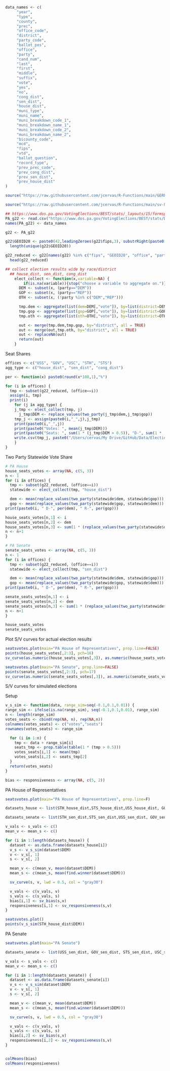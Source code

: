 

```r
data_names <- c(
     "year",
     "type",
     "county",
     "prec",
     "office_code",
     "district",
     "party_code",
     "ballot_pos",
     "office",
     "party",
     "cand_num",
     "last",
     "first",
     "middle",
     "suffix",
     "vote",
     "yes",
     "no",
     "cong_dist",
     "sen_dist",
     "house_dist",
     "muni_type",
     "muni_name",
     "muni_breakdown_code_1",
     "muni_breakdown_name_1",
     "muni_breakdown_code_2",
     "muni_breakdown_name_2",
     "bicounty_code",
     "mcd",
     "fips",
     "vtd",
     "ballot_question",
     "record_type",
     "prev_prec_code",
     "prev_cong_dist",
     "prev_sen_dist",
     "prev_house_dist"
)
```

```r
source("https://raw.githubusercontent.com/jcervas/R-Functions/main/GERRYfunctions.R")

source("https://raw.githubusercontent.com/jcervas/R-Functions/main/sv-hyp.R")
```

```r
## https://www.dos.pa.gov/VotingElections/BEST/stats/_layouts/15/formspubs/formsandpubs.aspx
PA_g22 <- read.csv("https://www.dos.pa.gov/VotingElections/BEST/stats/Documents/ElectionReturns_2022_General_PrecinctReturns.txt", header=FALSE, stringsAsFactors=FALSE)
names(PA_g22) <- data_names
```

```r
g22 <- PA_g22

g22$GEOID20 <- paste0(42,leadingZeroes(g22$fips,3), substrRight(paste0("000000",g22$prec),6))
  length(unique(g22$GEOID20))

g22_reduced <- g22[names(g22) %in% c("fips", "GEOID20", "office", "party", "last", "prec", "cong_dist", "house_dist", "sen_dist", "vote", "muni_name")]
  head(g22_reduced)
```


```r
## collect election results wide by race/district
  ## house_dist, sen_dist, cong_dist
    elect_collect <- function(x,variable=NA) {
        if(is.na(variable)){stop("choose a variable to aggregate on.")}
      DEM <- subset(x, (party=="DEM"))
      GOP <- subset(x, (party=="REP"))
      OTH <- subset(x, (!party %in% c("DEM","REP")))

      tmp.dem <- aggregate(list(dem=DEM[,"vote"]), by=list(district=DEM[,variable]), FUN=sum)
      tmp.gop <- aggregate(list(gop=GOP[,"vote"]), by=list(district=GOP[,variable]), FUN=sum)
      tmp.oth <- aggregate(list(oth=OTH[,"vote"]), by=list(district=OTH[,variable]), FUN=sum)

      out <- merge(tmp.dem,tmp.gop, by="district", all = TRUE)
      out <- merge(out,tmp.oth, by="district", all = TRUE)
      out <- replaceNA(out)
      return(out)
    }
```

Seat Shares
```r
offices <- c("USS", "GOV", "USC", "STH", "STS")
agg_type <- c("house_dist", "sen_dist", "cong_dist")

per <- function(x) paste0(round(x*100,1),"%")

for (i in offices) {
  tmp <- subset(g22_reduced, (office==i))
  assign(i, tmp)
  print(i)
    for (j in agg_type) {
    j_tmp <- elect_collect(tmp, j)
      j_tmp$DEM <- replace_values(two_party(j_tmp$dem,j_tmp$gop))
    tmp_j <- assign(paste0(i,"_",j),j_tmp)
    print(paste0(i,"_",j))
    print(paste0("Votes: ", mean(j_tmp$DEM)))
    print(paste0("Seats: ", sum(1 * (j_tmp$DEM > 0.5)), "D-", sum(1 * (j_tmp$DEM < 0.5)),"R (", per(mean(1 * (j_tmp$DEM > 0.5))),")"))
    write.csv(tmp_j, paste0("/Users/cervas/My Drive/GitHub/Data/Elections/State Legislature/PA/data/",i,"_",j,".csv"), row.names=F)
    }
}

```

Two Party Statewide Vote Share
```r
# PA House
house_seats_votes <- array(NA, c(5, 3))
n <- 1
for (i in offices) {
  tmp <- subset(g22_reduced, (office==i))
  statewide <- elect_collect(tmp, "house_dist")

  dem <- mean(replace_values(two_party(statewide$dem, statewide$gop)))
  gop <- mean(replace_values(two_party(statewide$gop, statewide$dem)))
print(paste0(i, " D-", per(dem), " R-", per(gop)))

house_seats_votes[n,1] <- i
house_seats_votes[n,2] <- dem
house_seats_votes[n,3] <- sum(1 * (replace_values(two_party(statewide$dem, statewide$gop)) > 0.5))/length(two_party(statewide$dem, statewide$gop))
n <- n+1
}

# PA Senate
senate_seats_votes <- array(NA, c(5, 3))
n <- 1
for (i in offices) {
  tmp <- subset(g22_reduced, (office==i))
  statewide <- elect_collect(tmp, "sen_dist")

  dem <- mean(replace_values(two_party(statewide$dem, statewide$gop)))
  gop <- mean(replace_values(two_party(statewide$gop, statewide$dem)))
print(paste0(i, " D-", per(dem), " R-", per(gop)))

senate_seats_votes[n,1] <- i
senate_seats_votes[n,2] <- dem
senate_seats_votes[n,3] <- sum(1 * (replace_values(two_party(statewide$dem, statewide$gop)) > 0.5)/length(two_party(statewide$dem, statewide$gop)))
n <- n+1
}

house_seats_votes
senate_seats_votes

```

Plot S/V curves for actual election results
```r
seatsvotes.plot(main="PA House of Representatives", prop.line=FALSE)
points(house_seats_votes[,2:3], pch=16)
sv_curve(as.numeric(house_seats_votes[,3]), as.numeric(house_seats_votes[,2]), lwd=3, col="gray70")

seatsvotes.plot(main="PA Senate", prop.line=FALSE)
points(senate_seats_votes[,2:3], pch=17)
sv_curve(as.numeric(senate_seats_votes[,3]), as.numeric(senate_seats_votes[,2]), lwd=3, col="gray70")

```


S/V curves for simulated elections

Setup
```r

v_s_sim <- function(data, range_sim=seq(-0.1,0.1,0.01)) {
range_sim <- ifelse(is.na(range_sim), seq(-0.1,0.1,0.01), range_sim)
n <- length(range_sim)
votes_seats <- cbind(rep(NA, n), rep(NA,n))
colnames(votes_seats) <- c("votes","seats")
rownames(votes_seats) <- range_sim

  for (i in 1:n) {
    tmp <- data + range_sim[i]
    seats_tmp <- prop.table(table(1 * (tmp > 0.5)))
    votes_seats[i,1] <- mean(tmp)
    votes_seats[i,2] <- seats_tmp[2]
  }
  return(votes_seats)
}

bias <- responsiveness <- array(NA, c(5, 2))

```

PA House of Representatives
```r
seatsvotes.plot(main="PA House of Representatives", prop.line=F)

datasets_house <- list(STH_house_dist,STS_house_dist,USS_house_dist, GOV_house_dist, USC_house_dist)

datasets_senate <- list(STH_sen_dist,STS_sen_dist,USS_sen_dist, GOV_sen_dist, USC_sen_dist)

v_vals <- s_vals <- c()
mean_v <- mean_s <- c()

for (i in 1:length(datasets_house)) {
  dataset <- as.data.frame(datasets_house[i])
  v_s <- v_s_sim(dataset$DEM)
  v <- v_s[, 1]
  s <- v_s[, 2]

  mean_v <- c(mean_v, mean(dataset$DEM))
  mean_s <- c(mean_s, mean(find.winner(dataset$DEM)))

  sv_curve(s, v, lwd = 0.5, col = "gray30")

  v_vals <- c(v_vals, v)
  s_vals <- c(s_vals, s)
  bias[i,1] <- sv_bias(s,v)
  responsiveness[i,1] <- sv_responsiveness(s,v)
}

seatsvotes.plot()
points(v_s_sim(STH_house_dist$DEM))

```

PA Senate
```r
seatsvotes.plot(main="PA Senate")

datasets_senate <- list(USS_sen_dist, GOV_sen_dist, STS_sen_dist, USC_sen_dist, STH_sen_dist)

v_vals <- s_vals <- c()
mean_v <- mean_s <- c()

for (i in 1:length(datasets_senate)) {
  dataset <- as.data.frame(datasets_senate[i])
  v_s <- v_s_sim(dataset$DEM)
  v <- v_s[, 1]
  s <- v_s[, 2]

  mean_v <- c(mean_v, mean(dataset$DEM))
  mean_s <- c(mean_s, mean(find.winner(dataset$DEM)))

  sv_curve(s, v, lwd = 0.5, col = "gray30")

  v_vals <- c(v_vals, v)
  s_vals <- c(s_vals, s)
  bias[i,2] <- sv_bias(s,v)
  responsiveness[i,2] <- sv_responsiveness(s,v)
}


colMeans(bias)
colMeans(responsiveness)

```






